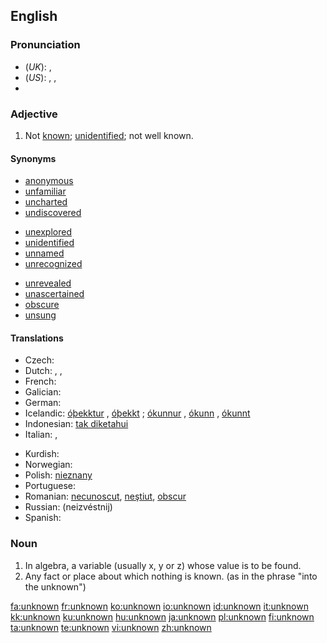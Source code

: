 ==English==

===Pronunciation===
* (''UK''): {{IPA|/ʌnˈnəʊn/}}, {{SAMPA|/Vn"n@Un/}}
* (''US''): {{enPR|ŭn-nōnʹ}}, {{IPA|/ʌnˈnoʊn/}}, {{SAMPA|/Vn"noUn/}}
* {{audio|en-us-unknown.ogg|Audio (US)}}

===Adjective===
{{en-adj|-}}

# Not [[known]]; [[unidentified]]; not well known.

====Synonyms====
{{top3}}
* [[anonymous]]
* [[unfamiliar]]
* [[uncharted]]
* [[undiscovered]]
{{mid3}}
* [[unexplored]]
* [[unidentified]]
* [[unnamed]]
* [[unrecognized]]
{{mid3}}
* [[unrevealed]]
* [[unascertained]]
* [[obscure]]
* [[unsung]]
{{bottom2}}

====Translations====
{{trans-top|not known}}
* Czech: {{t-|cs|neznámý|m}}
* Dutch: {{t-|nl|onbekend}}, {{t|nl|ongekend}}, {{t|nl|ongeweten}}
* French: {{t+|fr|inconnu}}
* Galician: {{t+|gl|descoñecido|xs=Galician}}
* German: {{t-|de|unbekannt}}
* Icelandic: [[óþekktur]] {{m}}, [[óþekkt]] {{f|n}}; [[ókunnur]] {{m}}, [[ókunn]] {{f}}, [[ókunnt]] {{n}}
* Indonesian: [[tak diketahui]]
* Italian: {{t+|it|ignoto}}, {{t+|it|sconosciuto}}
{{trans-mid}}
* Kurdish: {{KUchar|[[نه‌ناسراو]]}}
* Norwegian: {{t|no|ukjent}}
* Polish: [[nieznany]]
* Portuguese: {{t+|pt|desconhecido}}
* Romanian: [[necunoscut]], [[neştiut]], [[obscur]]
* Russian: {{t+|ru|неизвестный|sc=Cyrl}} (neizvéstnij)
* Spanish: {{t+|es|ignoto}}
{{trans-bottom}}

===Noun===
{{en-noun}}

# In algebra, a variable (usually x, y or z) whose value is to be found.
# Any fact or place about which nothing is known.  (as in the phrase "into the unknown")

[[fa:unknown]]
[[fr:unknown]]
[[ko:unknown]]
[[io:unknown]]
[[id:unknown]]
[[it:unknown]]
[[kk:unknown]]
[[ku:unknown]]
[[hu:unknown]]
[[ja:unknown]]
[[pl:unknown]]
[[fi:unknown]]
[[ta:unknown]]
[[te:unknown]]
[[vi:unknown]]
[[zh:unknown]]
